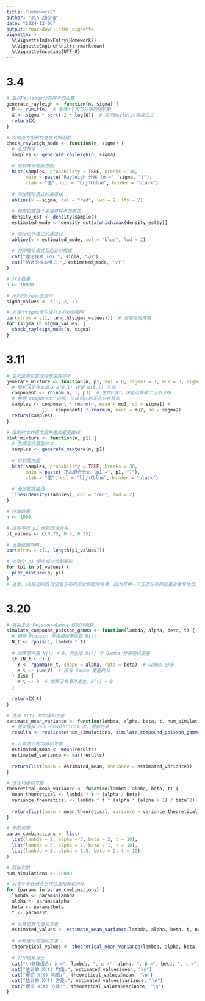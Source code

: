 ```yaml
---
title: "Homework2"
author: "Jin Zhang"
date: "2024-12-06"
output: rmarkdown::html_vignette
vignette: >
  %\VignetteIndexEntry{Homework2}
  %\VignetteEngine{knitr::rmarkdown}
  %\VignetteEncoding{UTF-8}
---
```


# 3.4
```r
# 生成Rayleigh分布样本的函数
generate_rayleigh <- function(n, sigma) {
  U <- runif(n)  # 生成n个均匀分布的随机数
  X <- sigma * sqrt(-2 * log(U))  # 应用Rayleigh转换公式
  return(X)
}

# 绘制直方图并检查模式的函数
check_rayleigh_mode <- function(n, sigma) {
  # 生成样本
  samples <- generate_rayleigh(n, sigma)
  
  # 绘制样本的直方图
  hist(samples, probability = TRUE, breaks = 30, 
       main = paste("Rayleigh 分布 (σ =", sigma, ")"),
       xlab = "值", col = "lightblue", border = "black")
  
  # 添加理论模式的垂直线
  abline(v = sigma, col = "red", lwd = 2, lty = 2)
  
  # 使用密度估计来估算样本的模式
  density_est <- density(samples)
  estimated_mode <- density_est$x[which.max(density_est$y)]
  
  # 添加估计模式的垂直线
  abline(v = estimated_mode, col = "blue", lwd = 2)
  
  # 打印理论模式和估计的模式
  cat("理论模式 (σ):", sigma, "\n")
  cat("估计的样本模式:", estimated_mode, "\n")
}

# 样本数量
n <- 10000

# 不同的sigma值测试
sigma_values <- c(1, 2, 3)

# 对每个sigma值生成样本并绘制图形
par(mfrow = c(1, length(sigma_values)))  # 设置绘图网格
for (sigma in sigma_values) {
  check_rayleigh_mode(n, sigma)
}
```


# 3.11
```r
# 生成正态位置混合模型的样本
generate_mixture <- function(n, p1, mu1 = 0, sigma1 = 1, mu2 = 3, sigma2 = 1) {
  # 随机决定样本是从 N(0,1) 还是 N(3,1) 生成
  component <- rbinom(n, 1, p1)  # 生成0或1，决定选择哪个正态分布
  # 根据 component 的值，生成相应的正态分布样本
  samples <- component * rnorm(n, mean = mu1, sd = sigma1) +
             (1 - component) * rnorm(n, mean = mu2, sd = sigma2)
  return(samples)
}

# 绘制样本的直方图并叠加密度曲线
plot_mixture <- function(n, p1) {
  # 生成混合模型样本
  samples <- generate_mixture(n, p1)
  
  # 绘制直方图
  hist(samples, probability = TRUE, breaks = 30, 
       main = paste("正态混合分布 (p1 =", p1, ")"),
       xlab = "值", col = "lightblue", border = "black")
  
  # 叠加密度曲线
  lines(density(samples), col = "red", lwd = 2)
}

# 样本数量
n <- 1000

# 绘制不同 p1 值的混合分布
p1_values <- c(0.75, 0.5, 0.25)

# 设置绘图网格
par(mfrow = c(1, length(p1_values)))

# 对每个 p1 值生成并绘制图形
for (p1 in p1_values) {
  plot_mixture(n, p1)
}
# 通常，p1接近0或1时混合分布的形状将趋向单峰，因为其中一个正态分布的权重占主导地位。p1接近0.5时，混合分布的两个成分的影响较均匀，可能会出现双峰分布。
```


# 3.20
```r
# 模拟复合 Poisson-Gamma 过程的函数
simulate_compound_poisson_gamma <- function(lambda, alpha, beta, t) {
  # 根据 Poisson 分布模拟事件数 N(t)
  N_t <- rpois(1, lambda * t)
  
  # 如果事件数 N(t) > 0，则生成 N(t) 个 Gamma 分布随机变量
  if (N_t > 0) {
    Y <- rgamma(N_t, shape = alpha, rate = beta)  # Gamma 分布
    X_t <- sum(Y)  # 所有 Gamma 变量的和
  } else {
    X_t <- 0  # 如果没有事件发生，X(t) = 0
  }
  
  return(X_t)
}

# 估算 X(t) 的均值和方差
estimate_mean_variance <- function(lambda, alpha, beta, t, num_simulations) {
  # 重复模拟 num_simulations 次，得到结果
  results <- replicate(num_simulations, simulate_compound_poisson_gamma(lambda, alpha, beta, t))
  
  # 计算估计的均值和方差
  estimated_mean <- mean(results)
  estimated_variance <- var(results)
  
  return(list(mean = estimated_mean, variance = estimated_variance))
}

# 理论均值和方差
theoretical_mean_variance <- function(lambda, alpha, beta, t) {
  mean_theoretical <- lambda * t * (alpha / beta)
  variance_theoretical <- lambda * t * (alpha * (alpha + 1) / beta^2)
  
  return(list(mean = mean_theoretical, variance = variance_theoretical))
}

# 参数设置
param_combinations <- list(
  list(lambda = 2, alpha = 3, beta = 2, t = 10),
  list(lambda = 5, alpha = 2, beta = 1, t = 10),
  list(lambda = 3, alpha = 1.5, beta = 2, t = 10)
)

# 模拟次数
num_simulations <- 10000

# 对多个参数组合进行仿真和理论对比
for (params in param_combinations) {
  lambda <- params$lambda
  alpha <- params$alpha
  beta <- params$beta
  t <- params$t
  
  # 估算仿真均值和方差
  estimated_values <- estimate_mean_variance(lambda, alpha, beta, t, num_simulations)
  
  # 计算理论均值和方差
  theoretical_values <- theoretical_mean_variance(lambda, alpha, beta, t)
  
  # 打印结果对比
  cat("\n参数组合: λ =", lambda, ", α =", alpha, ", β =", beta, ", t =", t, "\n")
  cat("估计的 X(t) 均值:", estimated_values$mean, "\n")
  cat("理论 X(t) 均值:", theoretical_values$mean, "\n")
  cat("估计的 X(t) 方差:", estimated_values$variance, "\n")
  cat("理论 X(t) 方差:", theoretical_values$variance, "\n")
}

```
